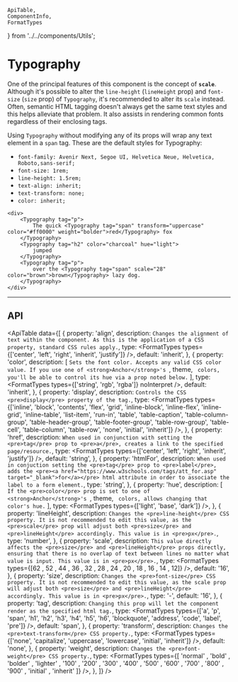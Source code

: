     ApiTable,
    ComponentInfo,
    FormatTypes
} from '../../components/Utils';

# Typography

<ComponentInfo title="Typography" mode="description" />

One of the principal features of this component is the concept of **`scale`**.
Although it's possible to alter the `line-height` (`lineHeight` prop) and `font-size` (`size` prop)
of `Typography`, it's recommended to alter its `scale` instead. Often, semantic HTML tagging
doesn't always get the same text styles and this helps alleviate that problem. It also assists in
rendering common fonts regardless of their enclosing tags.

Using `Typography` without modifying any of its props will wrap any text element in a `span` tag.
These are the default styles for Typography:

* `font-family: Avenir Next, Segoe UI, Helvetica Neue, Helvetica, Roboto,sans-serif;`
* `font-size: 1rem;`
* `line-height: 1.5rem;`
* `text-align: inherit;`
* `text-transform: none;`
* `color: inherit;`

```tsx live
<div>
    <Typography tag="p">
        The quick <Typography tag="span" transform="uppercase" color="#ff0000" weight="bolder">red</Typography> fox
    </Typography>
    <Typography tag="h2" color="charcoal" hue="light">
        jumped
    </Typography>
    <Typography tag="p">
        over the <Typography tag="span" scale="28" color="brown">brown</Typography> lazy dog.
    </Typography>
</div>
```

---

## API

<ApiTable data={[
    {
        property: 'align',
        description: `Changes the alignment of text within the component. As this is the application
            of a CSS property, standard CSS rules apply.`,
        type: <FormatTypes types={['center', 'left', 'right', 'inherit', 'justify']} />,
        default: 'inherit',
    },
    {
        property: 'color',
        description: [
            `Sets the font color. Accepts any valid CSS color value. If you use one of
            <strong>Anchor</strong>'s `,
            <Link to="/theme/colors/">theme</Link>,
            ` colors, you'll be able to control its hue via a prop noted below.`
        ],
        type: <FormatTypes types={['string', 'rgb', 'rgba']} noInterpret />,
        default: 'inherit',
    },
    {
        property: 'display',
        description: `Controls the CSS <pre>display</pre> property of the tag.`,
        type: <FormatTypes types={['inline', 'block', 'contents', 'flex', 'grid', 'inline-block',
                    'inline-flex', 'inline-grid', 'inline-table', 'list-item', 'run-in', 'table',
                    'table-caption', 'table-column-group', 'table-header-group',
                    'table-footer-group', 'table-row-group', 'table-cell', 'table-column',
                    'table-row', 'none', 'initial', 'inherit']}
                />,
    },
    {
        property: 'href',
        description: `When used in conjunction with setting the <pre>tag</pre> prop to <pre>a</pre>,
            creates a link to the specified page/resource.`,
        type: <FormatTypes types={['center', 'left', 'right', 'inherit', 'justify']} />,
        default: 'string',
    },
    {
        property: 'htmlFor',
        description: `When used in conjuction setting the <pre>tag</pre> prop to <pre>label</pre>,
            adds the
            <pre><a href="https://www.w3schools.com/tags/att_for.asp" target="_blank">for</a></pre>
            html attribute in order to associate the label to a form element.`,
        type: 'string',
    },
    {
        property: 'hue',
        description: [
            `If the <pre>color</pre> prop is set to one of <strong>Anchor</strong>'s `,
            <Link to="/theme/colors/">theme</Link>,
            ` colors, allows changing that color's hue.`
        ],
        type: <FormatTypes types={['light', 'base', 'dark']} />,
    },
    {
        property: 'lineHeight',
        description: `Changes the <pre>line-height</pre> CSS property. It is not recommended to edit
            this value, as the <pre>scale</pre> prop will adjust both <pre>size</pre> and
            <pre>lineHeight</pre> accordingly. This value is in <pre>px</pre>.`,
        type: 'number',
    },
    {
        property: 'scale',
        description: `This value directly affects the <pre>size</pre> and <pre>lineHeight</pre>
            props directly, ensuring that there is no overlap of text between lines no matter what
            value is input. This value is in <pre>px</pre>.`,
        type: <FormatTypes types={[62 , 52 , 44 , 36 , 32 , 28 , 24 , 20 , 18 , 16 , 14 , 12]} />,
        default: '16',
    },
    {
        property: 'size',
        description: `Changes the <pre>font-size</pre> CSS property. It is not recommended to edit
            this value, as the scale prop will adjust both <pre>size</pre> and <pre>lineHeight</pre>
            accordingly. This value is in <pre>px</pre>.`,
        type: '-',
        default: '16',
    },
    {
        property: 'tag',
        description: `Changing this prop will let the component render as the specified html tag.`,
        type: <FormatTypes types={['a', 'p', 'span', 'h1', 'h2', 'h3', 'h4', 'h5',
                    'h6', 'blockquote', 'address', 'code', 'label', 'pre']}
                />,
        default: 'span',
    },
    {
        property: 'transform',
        description: `Changes the <pre>text-transform</pre> CSS property.`,
        type: <FormatTypes types={['none', 'capitalize', 'uppercase', 'lowercase',
                    'initial', 'inherit']}
                />,
        default: 'none',
    },
    {
        property: 'weight',
        description: `Changes the <pre>font-weight</pre> CSS property.`,
        type: <FormatTypes types={[
                    'normal' , 'bold' , 'bolder' , 'lighter' , '100' , '200' , '300' ,
                    '400' , '500' , '600' , '700' , '800' , '900' , 'initial' , 'inherit'
                ]} />,
    },
]} />
